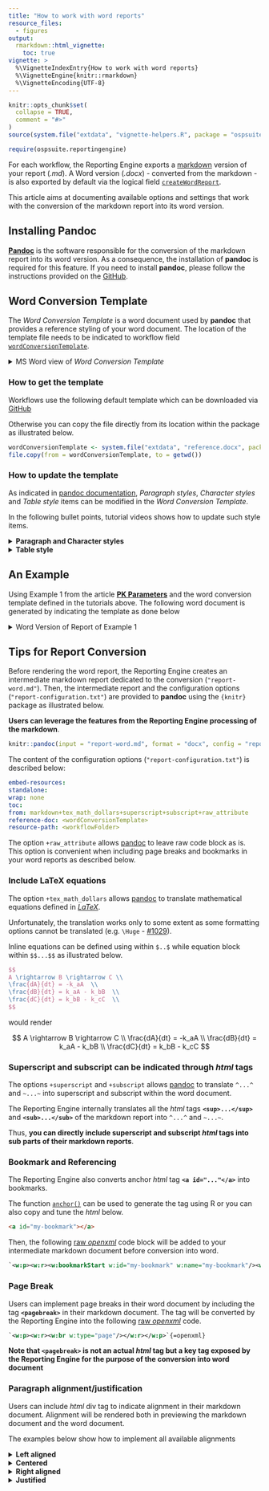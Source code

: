 ```yaml
---
title: "How to work with word reports"
resource_files:
  - figures
output: 
  rmarkdown::html_vignette:
    toc: true
vignette: >
  %\VignetteIndexEntry{How to work with word reports}
  %\VignetteEngine{knitr::rmarkdown}
  %\VignetteEncoding{UTF-8}
---
```


```r
knitr::opts_chunk$set(
  collapse = TRUE,
  comment = "#>"
)
source(system.file("extdata", "vignette-helpers.R", package = "ospsuite.reportingengine"))
```

```r
require(ospsuite.reportingengine)
```


For each workflow, the Reporting Engine exports a [markdown](https://www.markdownguide.org/) version of your report (*.md*).
A Word version (*.docx*) - converted from the markdown - is also exported by default via the logical field [`createWordReport`](../reference/Workflow.html#public-fields).

This article aims at documenting available options and settings that work with the conversion of the markdown report into its word version.

## Installing Pandoc

[**Pandoc**](https://pandoc.org/) is the software responsible for the conversion of the markdown report into its word version.
As a consequence, the installation of **pandoc** is required for this feature.
If you need to install **pandoc**, please follow the instructions provided on the [GitHub](https://github.com/Open-Systems-Pharmacology/OSPSuite.ReportingEngine/wiki/Installing-pandoc).

<!--- TODO: the wiki is currently empty and needs to have instructions for the user -->

## Word Conversion Template

The *Word Conversion Template* is a word document used by **pandoc** that provides a reference styling of your word document.
The location of the template file needs to be indicated to workflow field [`wordConversionTemplate`](../reference/Workflow.html#public-fields). 

<details><summary>MS Word view of *Word Conversion Template*</summary>

```r
# After running each vignette, their output is cleared when using devtools::check()
# However, the content of "figures/" directory is required for docs/articles that display vignettes as a webpage
# Thus, the file is temporarily copied to "figures/"
dir.create("figures", showWarnings = FALSE)
file.copy(
  from = system.file("extdata", "reference-docx.png", package = "ospsuite.reportingengine"),
  to = "figures"
)
```

![](figures/reference-docx.png){width="90%"}

</details>


### How to get the template

Workflows use the following default template which can be downloaded via [GitHub](https://github.com/Open-Systems-Pharmacology/OSPSuite.ReportingEngine/blob/develop/inst/extdata/reference.docx)

Otherwise you can copy the file directly from its location within the package as illustrated below.

```r
wordConversionTemplate <- system.file("extdata", "reference.docx", package = "ospsuite.reportingengine")
file.copy(from = wordConversionTemplate, to = getwd())
```

### How to update the template

As indicated in [pandoc documentation](https://pandoc.org/MANUAL.html#options-affecting-specific-writers),
*Paragraph styles*, *Character styles* and *Table style* items can be modified in the *Word Conversion Template*.

In the following bullet points, tutorial videos shows how to update such style items.

<details><summary><strong>Paragraph and Character styles</strong></summary>

```r
file.copy(
  from = system.file("extdata", "paragraph-styles-reference-doc.mp4", package = "ospsuite.reportingengine"),
  to = "figures"
)
```

![](figures/paragraph-styles-reference-doc.mp4){width="90%"}

</details>

<details><summary><strong>Table style</strong></summary>

Note that only one Table style named [**Table**](https://github.com/jgm/pandoc/issues/7746) is used by pandoc for styling the converted tables.

Note that the font in the table needs to be defined by updating the character style named [*Compact*](https://github.com/Open-Systems-Pharmacology/OSPSuite.ReportingEngine/issues/857).

**Limitations**: As indicated in issue [#857](https://github.com/Open-Systems-Pharmacology/OSPSuite.ReportingEngine/issues/857),
styling does not account for text alignment/justification within the table.

```r
file.copy(
  from = system.file("extdata", "table-style-reference-doc.mp4", package = "ospsuite.reportingengine"),
  to = "figures"
)
```

![](figures/table-style-reference-doc.mp4){width="90%"}

</details>


## An Example

Using Example 1 from the article [**PK Parameters**](pk-parameters.html#example-1) and the word conversion template defined in the tutorials above.
The following word document is generated by indicating the template as done below

<details><summary>Word Version of Report of Example 1</summary>

```r
myExampleWorkflow <- MeanModelWorkflow$new(
    simulationSets = myExampleSet,
    workflowFolder = "myExample-Results",
    wordConversionTemplate = "reference.docx"
  )
```

```r
file.copy(
  from = system.file("extdata", "report-reference-docx.png", package = "ospsuite.reportingengine"),
  to = "figures"
)
```

![](figures/report-reference-docx.png){width="100%"}

</details>

## Tips for Report Conversion

Before rendering the word report, the Reporting Engine creates an intermediate markdown report dedicated to the conversion (`"report-word.md"`).
Then, the intermediate report and the configuration options (`"report-configuration.txt"`) are provided to **pandoc** using the `{knitr}` package as illustrated below.

**Users can leverage the features from the Reporting Engine processing of the markdown**.

```r
knitr::pandoc(input = "report-word.md", format = "docx", config = "report-configuration.txt")
```

The content of the configuration options (`"report-configuration.txt"`) is described below:

```yaml
embed-resources:
standalone:
wrap: none
toc:
from: markdown+tex_math_dollars+superscript+subscript+raw_attribute
reference-doc: <wordConversionTemplate>
resource-path: <workflowFolder>
```

The option `+raw_attribute` allows [pandoc](https://pandoc.org/MANUAL.html#extension-raw_attribute) to leave raw code block as is.
This option is convenient when including page breaks and bookmarks in your word reports as described below.

### Include LaTeX equations

The option `+tex_math_dollars` allows [pandoc](https://pandoc.org/MANUAL.html#extension-tex_math_dollars) 
to translate mathematical equations defined in [*LaTeX*](https://en.wikibooks.org/wiki/LaTeX/Mathematics).

<!--- Link to LateX wikibook that provides lists of symbols, letters and operators -->

Unfortunately, the translation works only to some extent as some formatting options cannot be translated (e.g. `\Huge` - [#1029](https://github.com/Open-Systems-Pharmacology/OSPSuite.ReportingEngine/issues/1029)).

Inline equations can be defined using within `$..$` while equation block within `$$...$$` as illustrated below.

```latex
$$
A \rightarrow B \rightarrow C \\
\frac{dA}{dt} = -k_aA  \\
\frac{dB}{dt} = k_aA - k_bB  \\
\frac{dC}{dt} = k_bB - k_cC  \\
$$
```

would render

$$
A \rightarrow B \rightarrow C \\
\frac{dA}{dt} = -k_aA  \\
\frac{dB}{dt} = k_aA - k_bB  \\
\frac{dC}{dt} = k_bB - k_cC
$$

### Superscript and subscript can be indicated through *html* tags

The options `+superscript` and `+subscript` allows [pandoc](https://pandoc.org/MANUAL.html#superscripts-and-subscripts) 
to translate `^...^` and `~...~` into superscript and subscript within the word document.

The Reporting Engine internally translates all the *html* tags **`<sup>...</sup>`** and **`<sub>...</sub>`** of the markdown report into `^...^` and `~...~`.

Thus, **you can directly include superscript and subscript *html* tags into sub parts of their markdown reports**.

### Bookmark and Referencing 

The Reporting Engine also converts anchor *html* tag **`<a id="..."</a>`** into bookmarks.

The function [`anchor()`](../reference/anchor) can be used to generate the tag using R or you can also copy and tune the *html* below.

```html
<a id="my-bookmark"></a>
```

Then, the following [raw *openxml*](https://learn.microsoft.com/en-us/dotnet/api/documentformat.openxml.wordprocessing.bookmarkstart?view=openxml-2.8.1#remarks) code block will be added to your intermediate markdown document before conversion into word.

```xml
`<w:p><w:r><w:bookmarkStart w:id="my-bookmark" w:name="my-bookmark"/><w:bookmarkEnd w:id="my-bookmark"/></w:r></w:p>`{=openxml}
```

### Page Break 

Users can implement page breaks in their word document by including the tag **`<pagebreak>`** in their markdown document.
The tag will be converted by the Reporting Engine into the following [raw *openxml*](https://pandoc.org/MANUAL.html#extension-raw_attribute) code.

```xml
`<w:p><w:r><w:br w:type="page"/></w:r></w:p>`{=openxml}
```

__Note that `<pagebreak>` is not an actual *html* tag but a key tag exposed by the Reporting Engine for the purpose of the conversion into word document__

### Paragraph alignment/justification

Users can include *html* div tag to indicate alignment in their markdown document.
Alignment will be rendered both in previewing the markdown document and the word document.

The examples below show how to implement all available alignments

<details><summary><strong>Left aligned</strong></summary>

```html
<div align="left">Some left aligned text</div>
```

- Translated as 

```xml
`<w:pPr><w:jc w:val="left"/></w:pPr>`{=openxml}Some left aligned text
```

- Rendered as

<div align="left">Some left aligned text</div>


</details>

<details><summary><strong>Centered</strong></summary>

```html
<div align="center">Some centered text</div>
```

- Translated as 

```xml
`<w:pPr><w:jc w:val="center"/></w:pPr>`{=openxml}Some centered text
```

- Rendered as

<div align="center">Some centered text</div>

</details>

<details><summary><strong>Right aligned</strong></summary>

```html
<div align="right">Some right aligned text</div>
```

- Translated as 

```xml
`<w:pPr><w:jc w:val="right"/></w:pPr>`{=openxml}Some right aligned text
```

- Rendered as

<div align="right">Some right aligned text</div>


</details>

<details><summary><strong>Justified</strong></summary>


```html
<div align="justify">Some justified text</div>
```

- Translated as 

```xml
`<w:pPr><w:jc w:val="both"/></w:pPr>`{=openxml}Some justified text
```

- Rendered as

<div align="justify">Some justified text</div>

</details>

